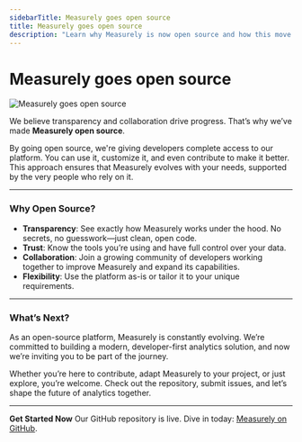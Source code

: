 ```yaml
---
sidebarTitle: Measurely goes open source
title: Measurely goes open source
description: "Learn why Measurely is now open source and how this move empowers developers to innovate, collaborate, and trust the platform."
---
```


# Measurely goes open source

![Measurely goes open source](../_covers/blog-3.png)

We believe transparency and collaboration drive progress. That’s why we’ve made **Measurely open source**.

By going open source, we're giving developers complete access to our platform. You can use it, customize it, and even contribute to make it better. This approach ensures that Measurely evolves with your needs, supported by the very people who rely on it.

---

### Why Open Source?

- **Transparency**: See exactly how Measurely works under the hood. No secrets, no guesswork—just clean, open code.
- **Trust**: Know the tools you’re using and have full control over your data.
- **Collaboration**: Join a growing community of developers working together to improve Measurely and expand its capabilities.
- **Flexibility**: Use the platform as-is or tailor it to your unique requirements.

---

### What’s Next?

As an open-source platform, Measurely is constantly evolving. We’re committed to building a modern, developer-first analytics solution, and now we’re inviting you to be part of the journey.

Whether you’re here to contribute, adapt Measurely to your project, or just explore, you’re welcome. Check out the repository, submit issues, and let’s shape the future of analytics together.

---

**Get Started Now**
Our GitHub repository is live. Dive in today: [Measurely on GitHub](https://github.com/measurely-dev/measurely).
